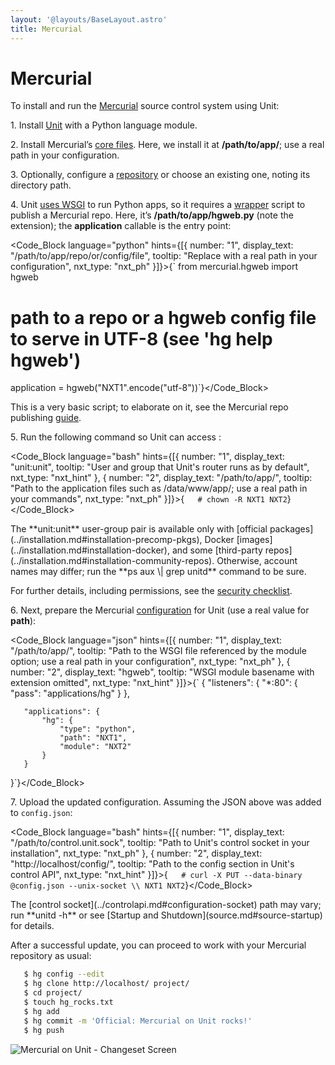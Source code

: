 ```yaml
---
layout: '@layouts/BaseLayout.astro'
title: Mercurial
---
```

# Mercurial

To install and run the [Mercurial](https://www.mercurial-scm.org) source control system using Unit:

1\. Install [Unit](../installation.md#installation-precomp-pkgs) with a Python language module.

2\. Install Mercurial’s [core files](https://www.mercurial-scm.org/wiki/UnixInstall).  Here, we install it at **/path/to/app/**; use a real path in your configuration.

3\. Optionally, configure a [repository](https://www.mercurial-scm.org/wiki/TutorialInit) or choose an existing one, noting its directory path.

4\. Unit [uses WSGI](../configuration.md#configuration-python) to run Python apps, so it requires a [wrapper](https://www.mercurial-scm.org/repo/hg/file/default/contrib/hgweb.wsgi) script to publish a Mercurial repo.  Here, it’s **/path/to/app/hgweb.py** (note the extension); the **application** callable is the entry point:

<Code_Block language="python" hints={[{ number: "1", display_text: "/path/to/app/repo/or/config/file", tooltip: "Replace with a real path in your configuration", nxt_type: "nxt_ph" }]}>{`   from mercurial.hgweb import hgweb

   # path to a repo or a hgweb config file to serve in UTF-8 (see 'hg help hgweb')
   application = hgweb("NXT1".encode("utf-8"))`}</Code_Block>

This is a very basic script; to elaborate on it, see the Mercurial repo publishing [guide](https://www.mercurial-scm.org/wiki/PublishingRepositories#hgweb).

5\. Run the following command so Unit can access :

<Code_Block language="bash" hints={[{ number: "1", display_text: "unit:unit", tooltip: "User and group that Unit's router runs as by default", nxt_type: "nxt_hint" }, { number: "2", display_text: "/path/to/app/", tooltip: "Path to the application files such as /data/www/app/; use a real path in your commands", nxt_type: "nxt_ph" }]}>{`   # chown -R NXT1 NXT2`}</Code_Block>

<Note type="note">
The **unit:unit** user-group pair is available only with [official packages](../installation.md#installation-precomp-pkgs), Docker [images](../installation.md#installation-docker), and some [third-party repos](../installation.md#installation-community-repos). Otherwise, account names may differ; run the **ps aux \| grep unitd** command to be sure.
</Note>

For further details, including permissions, see the [security checklist](security.md#security-apps).

6\. Next, prepare the Mercurial [configuration](../configuration.md#configuration-python) for Unit (use a real value for **path**):

<Code_Block language="json" hints={[{ number: "1", display_text: "/path/to/app/", tooltip: "Path to the WSGI file referenced by the module option; use a real path in your configuration", nxt_type: "nxt_ph" }, { number: "2", display_text: "hgweb", tooltip: "WSGI module basename with extension omitted", nxt_type: "nxt_hint" }]}>{`   {
       "listeners": {
           "*:80": {
               "pass": "applications/hg"
           }
       },

       "applications": {
           "hg": {
               "type": "python",
               "path": "NXT1",
               "module": "NXT2"
           }
       }
   }`}</Code_Block>

7\. Upload the updated configuration.  Assuming the JSON above was added to `config.json`:

<Code_Block language="bash" hints={[{ number: "1", display_text: "/path/to/control.unit.sock", tooltip: "Path to Unit's control socket in your installation", nxt_type: "nxt_ph" }, { number: "2", display_text: "http://localhost/config/", tooltip: "Path to the config section in Unit's control API", nxt_type: "nxt_hint" }]}>{`   # curl -X PUT --data-binary @config.json --unix-socket \\
          NXT1 NXT2`}</Code_Block>

<Note type="note">
The [control socket](../controlapi.md#configuration-socket) path may vary; run **unitd -h** or see [Startup and Shutdown](source.md#source-startup) for details.
</Note>

After a successful update, you can proceed to work with your Mercurial repository as usual:

```bash
   $ hg config --edit
   $ hg clone http://localhost/ project/
   $ cd project/
   $ touch hg_rocks.txt
   $ hg add
   $ hg commit -m 'Official: Mercurial on Unit rocks!'
   $ hg push
```

![Mercurial on Unit - Changeset Screen](/hg.png)